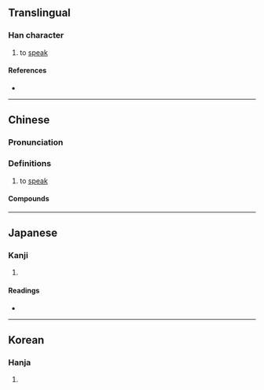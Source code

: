 {{character info}}
==Translingual==

===Han character===
{{Han char|rn=30|rad=口|as=09|sn=12|four=68046|canj=RORT|ids=⿰口弇}}

# {{lb|mul|Cantonese}} to [[speak]]

====References====
* {{Han ref|kx=0197.040|dkj=03889|dj=0418.240|hdz=10658.010|uh=557D|ud=21885|bh=D875|bd=55413}}

----

==Chinese==
{{zh-forms}}

===Pronunciation===
{{zh-pron
|m=án
|c=am1,ngam4,ngap1
|mc=
|oc=
|ma=
|cat=v
}}

===Definitions===
{{zh-hanzi}}

# to [[speak]]

====Compounds====
{{zh-der|啽哢|啽囈|啽默}}

----

==Japanese==

===Kanji===
{{ja-kanji|grade=|rs=口09}}

# {{rfdef|ja|sort=口09}}

====Readings====
* {{ja-readings|on=[[がん]] (gan), [[ごん]] (gon)|kun=[[いびき]] (ibiki), [[とじる]] (tojiru)}}

----

==Korean==

===Hanja===
{{ko-hanja|hangeul=암|rv=am|mr=am}}

# {{rfdef|ko|sort=口09}}